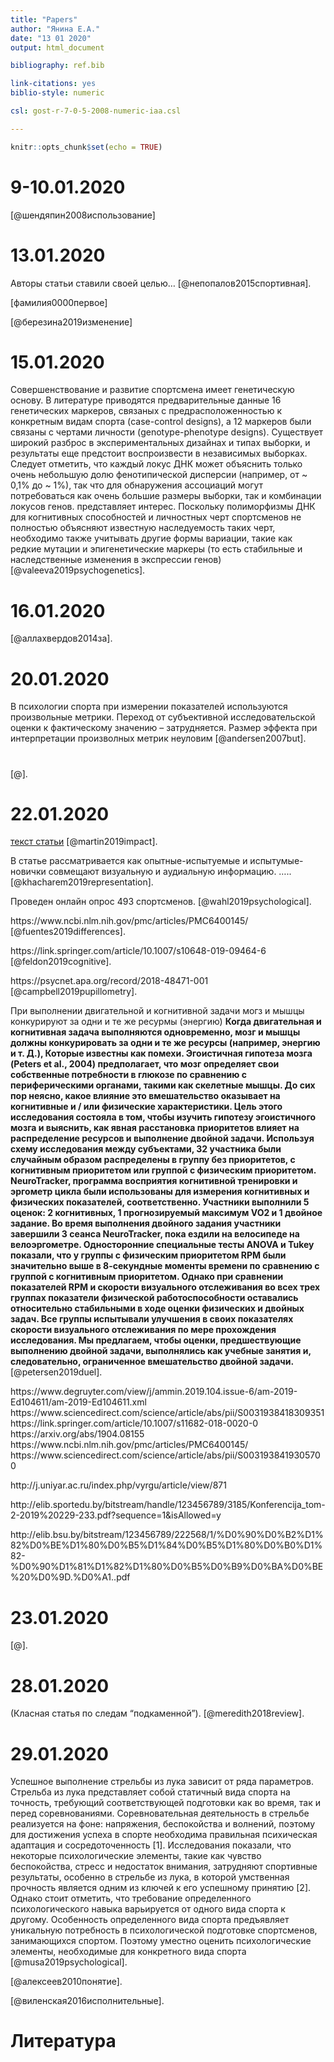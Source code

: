 ```yaml
---
title: "Papers"
author: "Янина Е.А."
date: "13 01 2020"
output: html_document

bibliography: ref.bib

link-citations: yes
biblio-style: numeric

csl: gost-r-7-0-5-2008-numeric-iaa.csl

---
```


<!-- (Название статьи) -->
<!-- - на ккакой вопрос хотели ответить авторы? -->
<!-- - что они измерили и как измерили? -->
<!-- - что нашили авторы? -->
<!-- - что думают что нашли? -->

<!-- - подытожить центральное утверждение -->
<!-- - отметить детали относящиеся к НАШЕМУ исследованию -->


```r
knitr::opts_chunk$set(echo = TRUE)
```


# 9-10.01.2020

[@шендяпин2008использование]

# 13.01.2020

Авторы статьи ставили своей целью... [@непопалов2015спортивная].

[фамилия0000первое]

[@березина2019изменение]

# 15.01.2020

Совершенствование и развитие спортсмена имеет генетическую основу. В литературе приводятся предварительные данные 16 генетических маркеров, связаных с предрасположенностью к конкретным видам спорта (case-control designs), а 12 маркеров были связаны с чертами личности (genotype-phenotype designs). Существует широкий разброс в экспериментальных дизайнах и типах выборки, и результаты еще предстоит воспроизвести в независимых выборках. Следует отметить, что каждый локус ДНК может объяснить только очень небольшую долю фенотипической дисперсии (например, от ~ 0,1% до ~ 1%), так что для обнаружения ассоциаций могут потребоваться как очень большие размеры выборки, так и комбинации локусов генов. представляет интерес. Поскольку полиморфизмы ДНК для когнитивных способностей и личностных черт спортсменов не полностью объясняют известную наследуемость таких черт, необходимо также учитывать другие формы вариации, такие как редкие мутации и эпигенетические маркеры (то есть стабильные и наследственные изменения в экспрессии генов) [@valeeva2019psychogenetics].

# 16.01.2020

[@аллахвердов2014за].

# 20.01.2020

В психологии спорта при измерении показателей используются произвольные метрики. Переход от субъективной исследовательской оценки к фактическому значению -- затрудняется. Размер эффекта при интерпретации произволных метрик неуловим [@andersen2007but].


#

 [@].

# 22.01.2020

[текст статьи](https://journals.sagepub.com/doi/abs/10.1177/0018720819839817)  [@martin2019impact].

В статье рассматривается как опытные-испытуемые и испытумые-новички совмещают визуальную и аудиальную информацию. ..... [@khacharem2019representation].

Проведен онлайн опрос 493 спортсменов. [@wahl2019psychological].

https://www.ncbi.nlm.nih.gov/pmc/articles/PMC6400145/ [@fuentes2019differences].

https://link.springer.com/article/10.1007/s10648-019-09464-6 [@feldon2019cognitive].

https://psycnet.apa.org/record/2018-48471-001 [@campbell2019pupillometry].

При выполнении двигательной и когнитивной задачи могз и мышцы конкурируют за одни и те же ресурмы (энергию) __Когда двигательная и когнитивная задача выполняются одновременно, мозг и мышцы должны конкурировать за одни и те же ресурсы (например, энергию и т. Д.), Которые известны как помехи. Эгоистичная гипотеза мозга (Peters et al., 2004) предполагает, что мозг определяет свои собственные потребности в глюкозе по сравнению с периферическими органами, такими как скелетные мышцы. До сих пор неясно, какое влияние это вмешательство оказывает на когнитивные и / или физические характеристики. Цель этого исследования состояла в том, чтобы изучить гипотезу эгоистичного мозга и выяснить, как явная расстановка приоритетов влияет на распределение ресурсов и выполнение двойной задачи. Используя схему исследования между субъектами, 32 участника были случайным образом распределены в группу без приоритетов, с когнитивным приоритетом или группой с физическим приоритетом. NeuroTracker, программа восприятия когнитивной тренировки и эргометр цикла были использованы для измерения когнитивных и физических показателей, соответственно. Участники выполнили 5 оценок: 2 когнитивных, 1 прогнозируемый максимум VO2 и 1 двойное задание. Во время выполнения двойного задания участники завершили 3 сеанса NeuroTracker, пока ездили на велосипеде на велоэргометре. Односторонние специальные тесты ANOVA и Tukey показали, что у группы с физическим приоритетом RPM были значительно выше в 8-секундные моменты времени по сравнению с группой с когнитивным приоритетом. Однако при сравнении показателей RPM и скорости визуального отслеживания во всех трех группах показатели физической работоспособности оставались относительно стабильными в ходе оценки физических и двойных задач. Все группы испытывали улучшения в своих показателях скорости визуального отслеживания по мере прохождения исследования. Мы предлагаем, чтобы оценки, предшествующие выполнению двойной задачи, выполнялись как учебные занятия и, следовательно, ограниченное вмешательство двойной задачи.__[@petersen2019duel].

https://www.degruyter.com/view/j/ammin.2019.104.issue-6/am-2019-Ed104611/am-2019-Ed104611.xml
https://www.sciencedirect.com/science/article/abs/pii/S0031938418309351
https://link.springer.com/article/10.1007/s11682-018-0020-0
https://arxiv.org/abs/1904.08155
https://www.ncbi.nlm.nih.gov/pmc/articles/PMC6400145/
https://www.sciencedirect.com/science/article/abs/pii/S0031938419305700

http://j.uniyar.ac.ru/index.php/vyrgu/article/view/871

http://elib.sportedu.by/bitstream/handle/123456789/3185/Konferencija_tom-2-2019%20229-233.pdf?sequence=1&isAllowed=y

http://elib.bsu.by/bitstream/123456789/222568/1/%D0%90%D0%B2%D1%82%D0%BE%D1%80%D0%B5%D1%84%D0%B5%D1%80%D0%B0%D1%82-%D0%90%D1%81%D1%82%D1%80%D0%B5%D0%B9%D0%BA%D0%BE%20%D0%9D.%D0%A1..pdf

#  23.01.2020

 [@].

#  28.01.2020

(Класная статья по следам "подкаменной"). [@meredith2018review].

#  29.01.2020

Успешное выполнение стрельбы из лука зависит от ряда параметров. Стрельба из лука представляет собой статичный вида спорта на точность, требующий соответствующей подготовки как во время, так и перед соревнованиями. Соревновательная деятельность в стрельбе реализуется на фоне: напряжения, беспокойства и волнений, поэтому для достижения успеха в спорте необходима правильная психическая адаптация и сосредоточенность [1]. Исследования показали, что некоторые психологические элементы, такие как чувство беспокойства, стресс и недостаток внимания, затрудняют спортивные результаты, особенно в стрельбе из лука, в которой умственная прочность является одним из ключей к его успешному принятию [2]. Однако стоит отметить, что требование определенного психологического навыка варьируется от одного вида спорта к другому. Особенность определенного вида спорта предъявляет уникальную потребность в психологической подготовке спортсменов, занимающихся спортом. Поэтому уместно оценить психологические элементы, необходимые для конкретного вида спорта  [@musa2019psychological].

[@алексеев2010понятие].

[@виленская2016исполнительные].


<!-- #  

 [@]. -->

# Литература